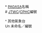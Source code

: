 </tr></table></td><td width="10px"></td><td>{{JMA typhoon scale}}</td><td><small>* [[菲律宾大气地球物理和天文管理局|PAGASA]]名稱<br /># [[聯合颱風警報中心|JTWC]]/[[中太平洋颶風中心|CPHC]]編號</small></td><td><small>^ 其他氣象台<br />Un 未命名／編號</small></table></td></tr>
</div></div><noinclude>
[[Category:太平洋颱風模板|{{PAGENAME}}]]
[[Category:太平洋颱風季導航模板|{{PAGENAME}}]]
</noinclude>